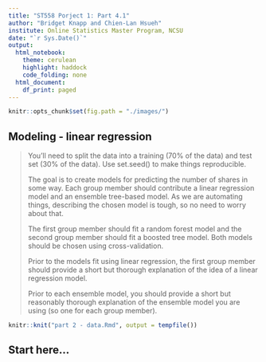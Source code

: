 ```yaml
---
title: "ST558 Porject 1: Part 4.1"
author: "Bridget Knapp and Chien-Lan Hsueh"
institute: Online Statistics Master Program, NCSU
date: "`r Sys.Date()`"
output:
  html_notebook:
    theme: cerulean
    highlight: haddock
    code_folding: none
  html_document:
    df_print: paged
---
```


```r
knitr::opts_chunk$set(fig.path = "./images/")
```


## Modeling - linear regression

> You’ll need to split the data into a training (70% of the data) and test set (30% of the data). Use set.seed() to make things reproducible.
>
> The goal is to create models for predicting the number of shares in some way. Each group member should contribute a linear regression model and an ensemble tree-based model. As we are automating things, describing the chosen model is tough, so no need to worry about that. 
>
> The first group member should fit a random forest model and the second group member should fit a boosted tree model. Both models should be chosen using cross-validation. 
>
> Prior to the models fit using linear regression, the first group member should provide a short but thorough explanation of the idea of a linear regression model. 
>
> Prior to each ensemble model, you should provide a short but reasonably thorough explanation of the ensemble model you are using (so one for each group member).



```r
knitr::knit("part 2 - data.Rmd", output = tempfile())
```


## Start here...


